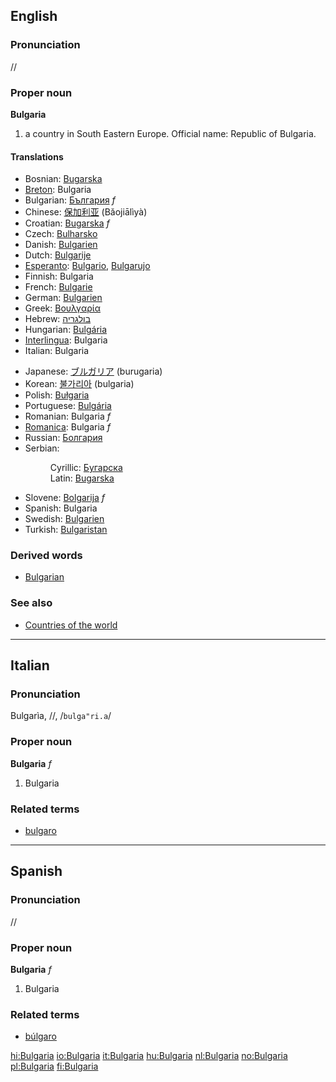 ==English==
===Pronunciation===
/{{IPAchar|bʌlˈgeəriə}}/
{{Wikipedia}}
===Proper noun===
'''Bulgaria'''

# a country in South Eastern Europe. Official name: Republic of Bulgaria.

====Translations====
{{top}}
*Bosnian: [[Bugarska]] {{f}}
*[[Breton]]: Bulgaria
*Bulgarian: [[България]] ''f''
*Chinese: [[保加利亚]] (Bǎojiālìyà)
*Croatian: [[Bugarska]] ''f''
*Czech: [[Bulharsko]]
*Danish: [[Bulgarien]]
*Dutch: [[Bulgarije]]
*[[Esperanto]]: [[Bulgario]], [[Bulgarujo]]
*Finnish: Bulgaria
*French: [[Bulgarie]]
*German: [[Bulgarien]]
*Greek: [[Βουλγαρία]]
*Hebrew: [[בולגריה]]
*Hungarian: [[Bulgária]]
*[[Interlingua]]: Bulgaria
*Italian: Bulgaria
{{mid}}
*Japanese: [[ブルガリア]] (burugaria)
*Korean: [[불가리아]] (bulgaria)
*Polish: [[Bułgaria]]
*Portuguese: [[Bulgária]]
*Romanian: Bulgaria ''f''
*[[Romanica]]: Bulgaria ''f''
*Russian: [[Болгария]]
*Serbian:
*:Cyrillic: [[Бугарска]] {{f}}
*:Latin: [[Bugarska#Serbian|Bugarska]] {{f}}
*Slovene: [[Bolgarija]] ''f''
*Spanish: Bulgaria
*Swedish: [[Bulgarien]]
*Turkish: [[Bulgaristan]]
{{bottom}}

===Derived words===

*[[Bulgarian]]

===See also===
*[[Countries of the world]]
----

==Italian==
===Pronunciation===
Bulgarìa, /{{IPAchar|bulgaˈri.a}}/, /<tt>bulga"ri.a</tt>/
===Proper noun===
'''Bulgaria''' ''f''

# Bulgaria

===Related terms===
*[[bulgaro]]

----

==Spanish==
===Pronunciation===
/{{IPAchar|bulˈɣarja}}/
===Proper noun===
'''Bulgaria''' ''f''

# Bulgaria

===Related terms===
*[[búlgaro]]

[[hi:Bulgaria]]
[[io:Bulgaria]]
[[it:Bulgaria]]
[[hu:Bulgaria]]
[[nl:Bulgaria]]
[[no:Bulgaria]]
[[pl:Bulgaria]]
[[fi:Bulgaria]]
